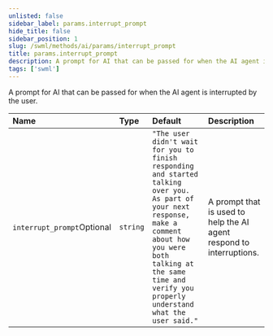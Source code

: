 ```yaml
---
unlisted: false
sidebar_label: params.interrupt_prompt
hide_title: false
sidebar_position: 1
slug: /swml/methods/ai/params/interrupt_prompt
title: params.interrupt_prompt
description: A prompt for AI that can be passed for when the AI agent is interrupted by the user.
tags: ['swml']
---
```



A prompt for AI that can be passed for when the AI agent is interrupted by the user.

| Name                                                             | Type     | Default                                                                                                                                                                                                                                   | Description                                                          |
|:-----------------------------------------------------------------|:---------|:------------------------------------------------------------------------------------------------------------------------------------------------------------------------------------------------------------------------------------------|:---------------------------------------------------------------------|
| `interrupt_prompt`<span className="optional-arg">Optional</span> | `string` | `"The user didn't wait for you to finish responding and started talking over you. As part of your next response, make a comment about how you were both talking at the same time and verify you properly understand what the user said."` | A prompt that is used to help the AI agent respond to interruptions. |
